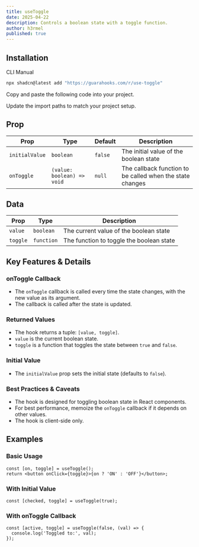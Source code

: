 ```yaml
---
title: useToggle
date: 2025-04-22
description: Controls a boolean state with a toggle function.
author: h3rmel
published: true
---
```


<HookPreview name="use-toggle-demo" />

## Installation

<Tabs defaultValue="cli">

<TabsList>
  <TabsTrigger value="cli">CLI</TabsTrigger>
  <TabsTrigger value="manual">Manual</TabsTrigger>
</TabsList>
<TabsContent value="cli">

```bash
npx shadcn@latest add "https://guarahooks.com/r/use-toggle"
```

</TabsContent>
<TabsContent value="manual">

<Steps>

<Step>Copy and paste the following code into your project.</Step>

<HookSource name="use-toggle" />

<Step>Update the import paths to match your project setup.</Step>

</Steps>

</TabsContent>

</Tabs>

## Prop

| Prop           | Type                       | Default | Description                                               |
| -------------- | -------------------------- | ------- | --------------------------------------------------------- |
| `initialValue` | `boolean`                  | `false` | The initial value of the boolean state                    |
| `onToggle`     | `(value: boolean) => void` | `null`  | The callback function to be called when the state changes |

## Data

| Prop     | Type       | Description                              |
| -------- | ---------- | ---------------------------------------- |
| `value`  | `boolean`  | The current value of the boolean state   |
| `toggle` | `function` | The function to toggle the boolean state |

## Key Features & Details

### onToggle Callback

- The `onToggle` callback is called every time the state changes, with the new value as its argument.
- The callback is called after the state is updated.

### Returned Values

- The hook returns a tuple: `[value, toggle]`.
- `value` is the current boolean state.
- `toggle` is a function that toggles the state between `true` and `false`.

### Initial Value

- The `initialValue` prop sets the initial state (defaults to `false`).

### Best Practices & Caveats

- The hook is designed for toggling boolean state in React components.
- For best performance, memoize the `onToggle` callback if it depends on other values.
- The hook is client-side only.

## Examples

### Basic Usage

```tsx
const [on, toggle] = useToggle();
return <button onClick={toggle}>{on ? 'ON' : 'OFF'}</button>;
```

### With Initial Value

```tsx
const [checked, toggle] = useToggle(true);
```

### With onToggle Callback

```tsx
const [active, toggle] = useToggle(false, (val) => {
  console.log('Toggled to:', val);
});
```
